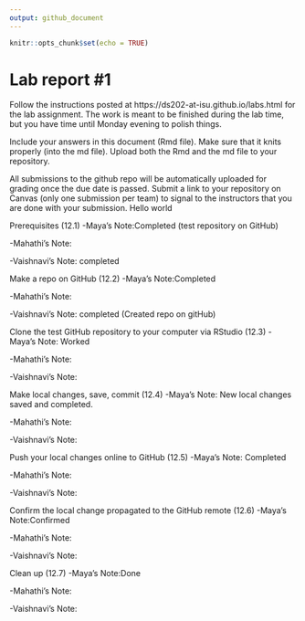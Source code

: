 ```yaml
---
output: github_document
---
```


<!-- README.md is generated from README.Rmd. Please edit the README.Rmd file -->


```r
knitr::opts_chunk$set(echo = TRUE)
```

# Lab report #1

Follow the instructions posted at https://ds202-at-isu.github.io/labs.html for the lab assignment. The work is meant to be finished during the lab time, but you have time until Monday evening to polish things.

Include your answers in this document (Rmd file). Make sure that it knits properly (into the md file). Upload both the Rmd and the md file to your repository.  

All submissions to the github repo will be automatically uploaded for grading once the due date is passed.
Submit a link to your repository on Canvas (only one submission per team) to signal to the instructors that you are done with your submission.
Hello world

Prerequisites (12.1)
-Maya's Note:Completed (test repository on GitHub)

-Mahathi's Note: 

-Vaishnavi's Note: completed

Make a repo on GitHub (12.2)
-Maya's Note:Completed 

-Mahathi's Note:

-Vaishnavi's Note: completed (Created repo on gitHub)


Clone the test GitHub repository to your computer via RStudio (12.3)
-Maya's Note: Worked

-Mahathi's Note:

-Vaishnavi's Note:


Make local changes, save, commit (12.4)
-Maya's Note: New local changes saved and completed.

-Mahathi's Note:

-Vaishnavi's Note:


Push your local changes online to GitHub (12.5)
-Maya's Note: Completed

-Mahathi's Note:

-Vaishnavi's Note:


Confirm the local change propagated to the GitHub remote (12.6)
-Maya's Note:Confirmed 

-Mahathi's Note:

-Vaishnavi's Note:


Clean up (12.7)
-Maya's Note:Done 

-Mahathi's Note:

-Vaishnavi's Note:



